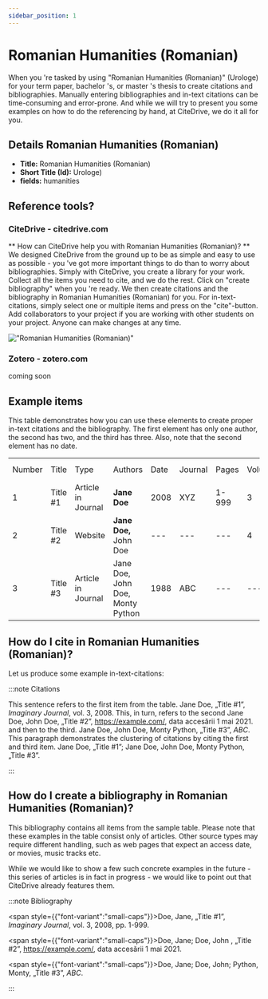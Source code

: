 ```yaml
---
sidebar_position: 1
---
```


# Romanian Humanities (Romanian)

When you 're tasked by using "Romanian Humanities (Romanian)" (Urologe) for your term paper, bachelor 's, or master 's thesis to create citations and bibliographies.
Manually entering bibliographies and in-text citations can be time-consuming and error-prone. And while we will try to present you some examples on how to do the referencing by hand, at CiteDrive, we do it all for you.

## Details  Romanian Humanities (Romanian)
* **Title:** Romanian Humanities (Romanian)
* **Short Title (Id):** Urologe)
* **fields:** humanities

## Reference tools?
### CiteDrive - citedrive.com
** How can CiteDrive help you with Romanian Humanities (Romanian)? **
We designed CiteDrive from the ground up to be as simple and easy to use as possible - you 've got more important things to do than to worry about bibliographies. Simply with CiteDrive, you create a library for your work. Collect all the items you need to cite, and we do the rest. Click on "create bibliography" when you 're ready. We then create citations and the bibliography in Romanian Humanities (Romanian) for you. For in-text-citations, simply select one or multiple items and press on the "cite"-button. Add collaborators to your project if you are working with other students on your project. Anyone can make changes at any time.


!["Romanian Humanities (Romanian)"](images/romanian-humanities-romanian.svg "Choose Romanian Humanities (Romanian) in the CiteDrive App")

### Zotero - zotero.com

coming soon

## Example items

This table demonstrates how you can use these elements to create proper in-text citations and the bibliography. The first element has only one author, the second has two, and the third has three. Also, note that the second element has no date.


<table>
  <tr>
   <td>Number
   </td>
   <td>Title
   </td>
   <td>Type
   </td>
   <td>Authors
   </td>
   <td>Date
   </td>
   <td>Journal
   </td>
   <td>Pages
   </td>
   <td>Volume
   </td>
   <td>Issue
   </td>
   <td>Access Date
   </td>
  </tr>
  <tr>
   <td>1
   </td>
   <td>Title #1
   </td>
   <td>Article in Journal
   </td>
   <td><strong>Jane Doe</strong>
   </td>
   <td>2008
   </td>
   <td>XYZ
   </td>
   <td>1-999
   </td>
   <td>3
   </td>
   <td>2
   </td>
   <td>--
   </td>
  </tr>
  <tr>
   <td>
2
   </td>
   <td>Title #2
   </td>
   <td>Website
   </td>
   <td><strong>Jane Doe, </strong>John Doe
   </td>
   <td>---
   </td>
   <td>---
   </td>
   <td>---
   </td>
   <td>4
   </td>
   <td>---
   </td>
   <td>2020-05-01
   </td>
  </tr>
  <tr>
   <td>3
   </td>
   <td>Title #3
   </td>
   <td>Article in Journal
   </td>
   <td>Jane Doe, John Doe, Monty Python
   </td>
   <td>1988
   </td>
   <td>ABC
   </td>
   <td>---
   </td>
   <td>---
   </td>
   <td>16
   </td>
   <td>---
   </td>
  </tr>
</table>



## How do I cite in  Romanian Humanities (Romanian)?

Let us produce some example in-text-citations:

:::note Citations


This sentence refers to the first item from the table. Jane Doe, „Title #1”, <i>Imaginary Journal</i>, vol. 3, 2008. This, in turn, refers to the second Jane Doe, John  Doe, „Title #2”, <u>https://example.com/</u>, data accesării 1 mai 2021.
and then to the third.  Jane Doe, John Doe, Monty Python, „Title #3”, <i>ABC</i>.
This paragraph demonstrates the clustering of citations by citing the first and third item. Jane Doe, „Title #1”; Jane Doe, John Doe, Monty Python, „Title #3”.

:::

## How do I create a bibliography in Romanian Humanities (Romanian)?

This bibliography contains all items from the sample table. Please note that these examples in the table consist only of articles. Other source types may require different handling, such as web pages that expect an access date, or movies, music tracks etc.

While we would like to show a few such concrete examples in the future - this series of articles is in fact in progress - we would like to point out that CiteDrive already features them.

:::note Bibliography

<span style={{"font-variant":"small-caps"}}>Doe, Jane</span>, „Title #1”, <i>Imaginary Journal</i>, vol. 3, 2008, pp. 1-999.

<span style={{"font-variant":"small-caps"}}>Doe, Jane; Doe, John </span>, „Title #2”, <u>https://example.com/</u>, data accesării 1 mai 2021.

<span style={{"font-variant":"small-caps"}}>Doe, Jane; Doe, John; Python, Monty</span>, „Title #3”, <i>ABC</i>.



:::


        